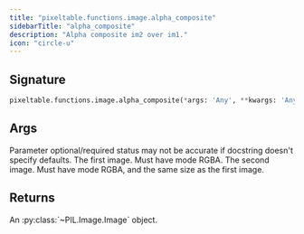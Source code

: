 ```yaml
---
title: "pixeltable.functions.image.alpha_composite"
sidebarTitle: "alpha_composite"
description: "Alpha composite im2 over im1."
icon: "circle-u"
---
```

## Signature

```python
pixeltable.functions.image.alpha_composite(*args: 'Any', **kwargs: 'Any') -> "'exprs.FunctionCall'"
```

## Args

<Note>
Parameter optional/required status may not be accurate if docstring doesn't specify defaults.
</Note>

<ParamField path="im1" type="string" required>
  The first image. Must have mode RGBA.


</ParamField>

<ParamField path="im2" type="string" required>
  The second image. Must have mode RGBA, and the same size as the first image.


</ParamField>

## Returns

<ResponseField name="return" type="any" required>
  An :py:class:`~PIL.Image.Image` object.


</ResponseField>

